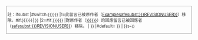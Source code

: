 <div style="clear: both; margin: 1em auto; border: #999 solid 1px; padding: 0.2em; color: #333; font-size: 80%;">註：<includeonly>{{{{{|safesubst:}}}ifsubst
|</includeonly>{{{{{|safesubst:}}}#switch:{{{Type|{{{type|{{{t|1}}}}}}}}}
|1=此留言已被原作者（<noinclude>[[User:Example|Example]]</noinclude><includeonly>[[User:{{{{{|safesubst:}}}REVISIONUSER}}]]</includeonly>）移除。{{{{{|safesubst:}}}#if:{{{User|{{{user|{{{u|}}}}}}}}}|{{error|<span style="font-size:115%">模板[[Template:Comment withdraw]]錯誤：</span>您的模板参数设置有误（指定了type的值为1，但指定了user，請參考[[Template:Comment_withdraw]]進行修復）}}
}}
|2={{{{{|safesubst:}}}#if:{{{User|{{{user|{{{u|}}}}}}}}}
|對原作者（[[User:{{{User|{{{user|{{{u|}}}}}}}}}]]）的回應留言已被回應者（[[User:{{{{{|safesubst:}}}REVISIONUSER}}]]）移除。<!--接受原作者的道歉。-->
|{{error|<span style="font-size:115%">模板[[Template:Comment withdraw]]錯誤：</span>您的模板参数设置有误（指定了type的值为2，但没有指定user，請參考[[Template:Comment_withdraw]]進行修復） }}
}}
|#default={{error|<span style="font-size:115%">模板[[Template:Comment withdraw]]錯誤：</span>您的模板参数设置有误（必须'''正确'''设置Type和/或User参数，請參考[[Template:Comment_withdraw]]進行修復）}}
}}
<includeonly>|{{error|<span style="font-size:115%">模板[[Template:Comment withdraw]]錯誤：</span>此模板必須替換引用！！！）}}
}}</includeonly><span style="font-size:85%">{{{{{|safesubst:}}}5~}}</span></div><noinclude>
{{Documentation}}
</noinclude>